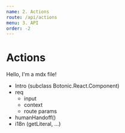 ```yaml
---
name: 2. Actions
route: /api/actions
menu: 3. API
order: -2
---
```


# Actions

Hello, I'm a mdx file!

* Intro (subclass Botonic.React.Component)
* req
  * input
  * context
  * route params
* humanHandoff()
* i18n (getLiteral, ...)
